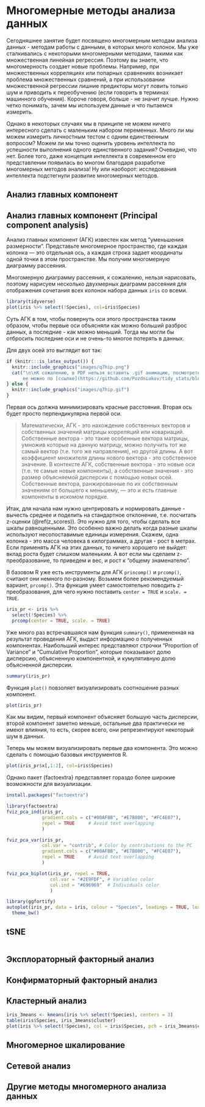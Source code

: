 # Многомерные методы анализа данных {#sec-multivar}

Сегодняшнее занятие будет посвящено многомерным методам анализа данных - методам работы с данными, в которых много колонок. Мы уже сталкивались с некоторыми многомерными методами, такими как множественная линейная регрессия. Поэтому вы знаете, что многомерность создает новые проблемы. Например, при множественных корреляциях или попарных сравнениях возникает проблема множественных сравнений, а при использовании множественной регрессии лишние предикторы могут ловить только шум и приводить к переобучению (если говорить в терминах машинного обучения). Короче говоря, больше - не значит лучше. Нужно четко понимать, зачем мы используем данные и что пытаемся измерить.

Однако в некоторых случаях мы в принципе не можем ничего интересного сделать с маленьким набором переменных. Много ли мы можем измерить личностным тестом с одним единственным вопросом? Можем ли мы точно оценить уровень интеллекта по успешности выполнения одного единственного задания? Очевидно, что нет. Более того, даже концепция интеллекта в современном его представлении появилась во многом благодаря разработке многомерных методов анализа! Ну или наоборот: исследования интеллекта подстегнули развитие многомерных методов.

## Анализ главных компонент

## Анализ главных компонент (Principal component analysis) {#pca}

Анализ главных компонент (АГК) известен как метод "уменьшения размерности". Представьте многомерное пространство, где каждая колонка --- это отдельная ось, а каждая строка задает координаты одной точки в этом пространстве. Мы получим многомерную диаграмму рассеяния.

Многомерную диаграмму рассеяния, к сожалению, нельзя нарисовать, поэтому нарисуем несколько двухмерных диаграмм рассеяния для отображения сочетания всех колонок набора данных `iris` со всеми.

```r
library(tidyverse)
plot(iris %>% select(!Species), col=iris$Species)
```

Суть АГК в том, чтобы повернуть оси этого пространства таким образом, чтобы первые оси объясняли как можно больший разброс данных, а последние - как можно меньший. Тогда мы могли бы отбросить последние оси и не очень-то многое потерять в данных.

Для двух осей это выглядит вот так:

```r
if (knitr:::is_latex_output()) {
  knitr::include_graphics("images/q7hip.png")
  cat("\n\nК сожалению, в PDF нельзя вставить .gif анимацию, посмотреть
      ее можно по [ссылке](https://github.com/Pozdniakov/tidy_stats/blob/master/images/q7hip.gif)")
} else {
  knitr::include_graphics("images/q7hip.gif")
}
```


Первая ось должна минимизировать красные расстояния. Вторая ось будет просто перпендикулярна первой оси.

> Математически, АГК - это нахождение собственных векторов и собственных значений матрицы корреляций или ковариаций. Собственные вектора - это такие особенные вектора матрицы, умножив которые на данную матрицу, можно получить тот же самый вектор (т.е. того же направления), но другой длины. А вот коэффициент множителя длины нового вектора - это собственное значение. В контексте АГК, собственные вектора - это новые оси (т.е. те самые новые компоненты), а собственные значения - это размер объясняемой дисперсии с помощью новых осей. Собственные вектора, ранжированные по их собственным значениям от большего к меньшему, --- это и есть главные компоненты в искомом порядке.

Итак, для начала нам нужно центрировать и нормировать данные - вычесть среднее и поделить на стандартное отклонение, т.е. посчитать z-оценки (\@ref(z_scores)). Это нужно для того, чтобы сделать все шкалы равноценными. Это особенно важно делать когда разные шкалы используют несопоставимые единицы измерения. Скажем, одна колонка - это масса человека в килограммах, а другая - рост в метрах. Если применять АГК на этих данных, то ничего хорошего не выйдет: вклад роста будет слишком маленьким. А вот если мы сделаем z-преобразование, то приведем и вес, и рост к "общему знаменателю".

В базовом R уже есть инструменты для АГК `princomp()` и `prcomp()`, считают они немного по-разному. Возьмем более рекомендуемый вариант, `prcomp()`. Эта функция умеет самостоятельно поводить z-преобразования, для чего нужно поставить `center = TRUE` и `scale. = TRUE`.

```r
iris_pr <- iris %>%
  select(!Species) %>%
  prcomp(center = TRUE, scale. = TRUE)
```

Уже много раз встречавшаяся нам функция `summary()`, примененная на результат проведения АГК, выдаст информацию о полученных компонентах. Наибольший интерес представляют строчки "Proportion of Variance" и "Cumulative Proportion", которые показывают долю дисперсию, объясненную компонентной, и кумулятивную долю объясненной дисперсии.

```r
summary(iris_pr)
```

Функция `plot()` повзоляет визуализировать соотношение разных компонент.

```r
plot(iris_pr)
```

Как мы видим, первый компонент объясняет большую часть дисперсии, второй компонент заметно меньше, остальные два практически не имеют влияния, то есть, скорее всего, они репрезентируют некоторый шум в данных.

Теперь мы можем визуализировать первые два компонента. Это можно сделать с помощью базовых инструментов R.

```r
plot(iris_pr$x[,1:2], col=iris$Species)
```

Однако пакет {factoextra} представляет гораздо более широкие возможности для визуализации.

```r
install.packages("factoextra")
```

```r
library(factoextra)
fviz_pca_ind(iris_pr,
             gradient.cols = c("#00AFBB", "#E7B800", "#FC4E07"),
             repel = TRUE     # Avoid text overlapping
             )
```

```r
fviz_pca_var(iris_pr,
             col.var = "contrib", # Color by contributions to the PC
             gradient.cols = c("#00AFBB", "#E7B800", "#FC4E07"),
             repel = TRUE     # Avoid text overlapping
             )
```

```r
fviz_pca_biplot(iris_pr, repel = TRUE,
                col.var = "#2E9FDF", # Variables color
                col.ind = "#696969"  # Individuals color
                )
```

```r
library(ggfortify)
autoplot(iris_pr, data = iris, colour = "Species", loadings = TRUE, loadings.label = TRUE) +
  theme_bw()
```

## tSNE

```r

```

## Эксплораторный факторный анализ

## Конфирматорный факторный анализ

## Кластерный анализ

```r
iris_3means <- kmeans(iris %>% select(!Species), centers = 3)
table(iris$Species, iris_3means$cluster)
plot(iris %>% select(!Species), col = iris$Species, pch = iris_3means$cluster)
```

## Многомерное шкалирование

## Сетевой анализ

## Другие методы многомерного анализа данных
